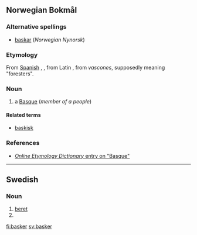 ==Norwegian Bokmål==

===Alternative spellings===
* [[baskar]] (''Norwegian Nynorsk'')

===Etymology===
From [[Spanish]] {{term|basco}}, {{term|vasco}}, from Latin {{term|vasco}}, from ''vascones'', supposedly meaning "foresters".

===Noun===
{{nb-noun-m2}}
# a [[Basque]] (''member of a people'')

====Related terms====
* [[baskisk]]

===References===
{{R:Ordnett}}
{{R:Dokumentasjonsprosjektet|basker}}
* [http://www.etymonline.com/index.php?search=Basque&searchmode=none ''Online Etymology Dictionary'' entry on "Basque"]

----

==Swedish==

===Noun===
{{infl|sv|noun|g=c}}
{{sv-noun-reg-ar|sg-nom-def=baskern}}
#[[beret]]
#{{sv-noun-form-indef-pl|bask}}


[[fi:basker]]
[[sv:basker]]